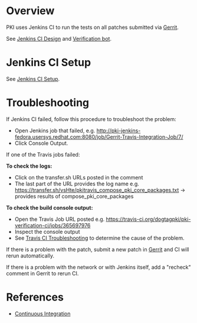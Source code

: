 = Overview =

PKI uses Jenkins CI to run the tests on all patches submitted via [[Gerrit]].

See [[Jenkins CI Design]] and [[Verification bot]].

= Jenkins CI Setup =

See [[Jenkins CI Setup]].

= Troubleshooting =

If Jenkins CI failed, follow this procedure to troubleshoot the problem:

* Open Jenkins job that failed, e.g. http://pki-jenkins-fedora.usersys.redhat.com:8080/job/Gerrit-Travis-Integration-Job/7/
* Click Console Output.

If one of the Travis jobs failed:

'''To check the logs:'''
* Click on the transfer.sh URLs posted in the comment
* The last part of the URL provides the log name e.g. https://transfer.sh/vsHte/pkitravis_compose_pki_core_packages.txt -> provides results of compose_pki_core_packages

'''To check the build console output:'''
* Open the Travis Job URL posted e.g. https://travis-ci.org/dogtagpki/pki-verification-ci/jobs/365697976
* Inspect the console output
* See [[Travis CI#Troubleshooting|Travis CI Troubleshooting]] to determine the cause of the problem.

If there is a problem with the patch, submit a new patch in [[Gerrit]] and CI will rerun automatically.

If there is a problem with the network or with Jenkins itself, add a "recheck" comment in Gerrit to rerun CI.

= References =

* [[Continuous Integration]]